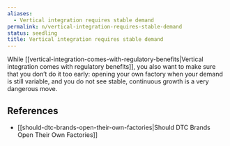 ```yaml
---
aliases:
  - Vertical integration requires stable demand
permalink: n/vertical-integration-requires-stable-demand
status: seedling
title: Vertical integration requires stable demand
---
```

While [[vertical-integration-comes-with-regulatory-benefits|Vertical integration comes with regulatory benefits]], you also want to make sure that you don’t do it too early: opening your own factory when your demand is still variable, and you do not see stable, continuous growth is a very dangerous move.

## References

- [[should-dtc-brands-open-their-own-factories|Should DTC Brands Open Their Own Factories]]
